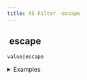 ```yaml
---
title: XS Filter -escape
---
```


## <img src="../assets/docuBadge (11).png" alt="" data-size="line"> escape <a href="#xsescape" id="xsescape"></a>

`value|escape`

<details>

<summary>Examples</summary>

```javascript
"<div>"|escape    // Returns "&lt;div&gt;"
"a & b"|escape    // Returns "a &amp; b"
```

</details>
